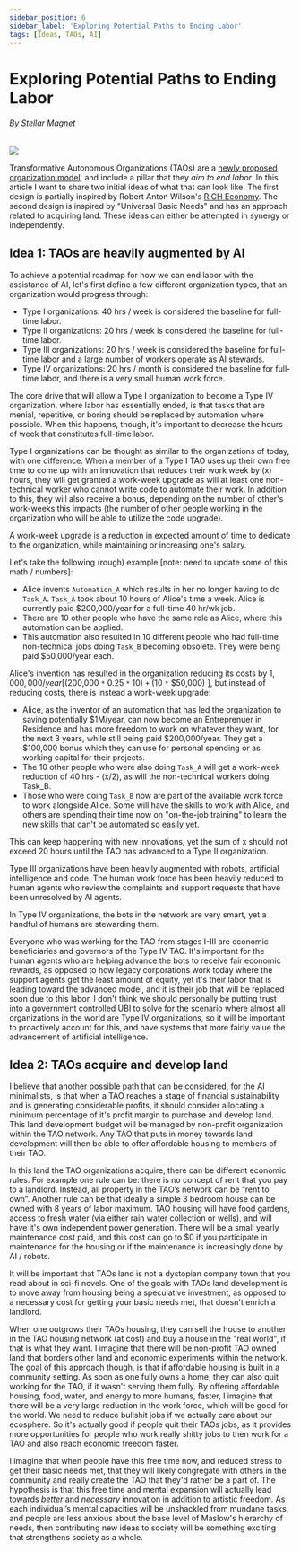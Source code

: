 ```yaml
---
sidebar_position: 6
sidebar_label: 'Exploring Potential Paths to Ending Labor'
tags: [Ideas, TAOs, AI]
---
```



# Exploring Potential Paths to Ending Labor
###### By Stellar Magnet
<ImgUp className="img-up" />
<div class="header"><img src={Header} /></div>
<ImgDown className="img-down" />

Transformative Autonomous Organizations (TAOs) are a [newly proposed organization model](../../zine/00000000/transformative-autonomous-organizations), and include a pillar that they *aim to end labor*.  In this article I want to share two initial ideas of what that can look like. The first design is partially inspired by Robert Anton Wilson's [RICH Economy](https://web.archive.org/web/20100613011108/http://whywork.org/rethinking/whywork/rawilson.html). The second design is inspired by "Universal Basic Needs" and has an approach related to acquiring land. These ideas can either be attempted in synergy or independently.

## Idea 1: TAOs are heavily augmented by AI

To achieve a potential roadmap for how we can end labor with the assistance of AI, let's first define a few different organization types, that an organization would progress through:

* Type I organizations: 40 hrs / week is considered the baseline for full-time labor.
* Type II organizations: 20 hrs / week is considered the baseline for full-time labor.
* Type III organizations: 20 hrs / week is considered the baseline for full-time labor and a large number of workers operate as AI stewards.
* Type IV organizations: 20 hrs / month is considered the baseline for full-time labor, and there is a very small human work force.

The core drive that will allow a Type I organization to become a Type IV organization, where labor has essentially ended, is that tasks that are menial, repetitive, or boring should be replaced by automation where possible. When this happens, though, it's important to decrease the hours of week that constitutes full-time labor.

Type I organizations can be thought as similar to the organizations of today, with one difference. When a member of a Type I TAO uses up their own free time to come up with an innovation that reduces their work week by (x) hours, they will get granted a work-week upgrade as will at least one non-technical worker who cannot write code to automate their work. In addition to this, they will also receive a bonus, depending on the number of other's work-weeks this impacts (the number of other people working in the organization who will be able to utilize the code upgrade).

A work-week upgrade is a reduction in expected amount of time to dedicate to the organization, while maintaining or increasing one's salary.

Let's take the following (rough) example [note: need to update some of this math / numbers]:
* Alice invents `Automation_A` which results in her no longer having to do `Task_A`. `Task_A` took about 10 hours of Alice's time a week. Alice is currently paid $200,000/year for a full-time 40 hr/wk job.
* There are 10 other people who have the same role as Alice, where this automation can be applied.
* This automation also resulted in 10 different people who had full-time non-technical jobs doing `Task_B` becoming obsolete. They were being paid $50,000/year each. 

Alice's invention has resulted in the organization reducing its costs by $1,000,000/year [ ($200,000 `*` 0.25 `*` 10) `+` (10 `*` $50,000) ], but instead of reducing costs, there is instead a work-week upgrade:
   * Alice, as the inventor of an automation that has led the organization to saving potentially $1M/year, can now become an Entreprenuer in Residence and has more freedom to work on whatever they want, for the next 3 years, while still being paid $200,000/year. They get a $100,000 bonus which they can use for personal spending or as working capital for their projects.
   * The 10 other people who were also doing `Task_A` will get a work-week reduction of 40 hrs - (x/2), as will the non-technical workers doing Task_B.
   * Those who were doing `Task_B` now are part of the available work force to work alongside Alice. Some will have the skills to work with Alice, and others are spending their time now on "on-the-job training" to learn the new skills that can't be automated so easily yet.

This can keep happening with new innovations, yet the sum of x should not exceed 20 hours until the TAO has advanced to a Type II organization.

Type III organizations have been heavily augmented with robots, artificial intelligence and code. The human work force has been heavily reduced to human agents who review the complaints and support requests that have been unresolved by AI agents.

In Type IV organizations, the bots in the network are very smart, yet a handful of humans are stewarding them. 

Everyone who was working for the TAO from stages I-III are economic beneficiaries and governors of the Type IV TAO. It's important for the human agents who are helping advance the bots to receive fair economic rewards, as opposed to how legacy corporations work today where the support agents get the least amount of equity, yet it's their labor that is leading toward the advanced model, and it is their job that will be replaced soon due to this labor. I don't think we should personally be putting trust into a government controlled UBI to solve for the scenario where almost all organizations in the world are Type IV organizations, so it will be important to proactively account for this, and have systems that more fairly value the advancement of artificial intelligence.

## Idea 2: TAOs acquire and develop land

I believe that another possible path that can be considered, for the AI minimalists, is that when a TAO reaches a stage of financial sustainability and is generating considerable profits, it should consider allocating a minimum percentage of it's profit margin to purchase and develop land. This land development budget will be managed by non-profit organization within the TAO network. Any TAO that puts in money towards land development will then be able to offer affordable housing to members of their TAO.

In this land the TAO organizations acquire, there can be different economic rules. For example one rule can be: there is no concept of rent that you pay to a landlord. Instead, all property in the TAO’s network can be “rent to own”. Another rule can be that ideally a simple 3 bedroom house can be owned with 8 years of labor maximum. TAO housing will have food gardens, access to fresh water (via either rain water collection or wells), and will have it's own independent power generation. There will be a small yearly maintenance cost paid, and this cost can go to $0 if you participate in maintenance for the housing or if the maintenance is increasingly done by AI / robots. 

It will be important that TAOs land is not a dystopian company town that you read about in sci-fi novels. One of the goals with TAOs land development is to move away from housing being a speculative investment, as opposed to a necessary cost for getting your basic needs met, that doesn't enrich a landlord. 

When one outgrows their TAOs housing, they can sell the house to another in the TAO housing network (at cost) and buy a house in the "real world", if that is what they want. I imagine that there will be non-profit TAO owned land that borders other land and economic experiments within the network. The goal of this approach though, is that if affordable housing is built in a community setting. As soon as one fully owns a home, they can also quit working for the TAO, if it wasn't serving them fully. By offering affordable housing, food, water, and energy to more humans, faster, I imagine that there will be a very large reduction in the work force, which will be good for the world. We need to reduce bullshit jobs if we actually care about our ecosphere. So it's actually good if people quit their TAOs jobs, as it provides more opportunities for people who work really shitty jobs to then work for a TAO and also reach economic freedom faster.

I imagine that when people have this free time now, and reduced stress to get their basic needs met, that they will likely congregate with others in the community and really create the TAO that they'd rather be a part of. The hypothesis is that this free time and mental expansion will actually lead towards _better_ and _necessary_ innovation in addition to artistic freedom. As each individual’s mental capacities will be unshackled from mundane tasks, and people are less anxious about the base level of Maslow's hierarchy of needs, then contributing new ideas to society will be something exciting that strengthens society as a whole.